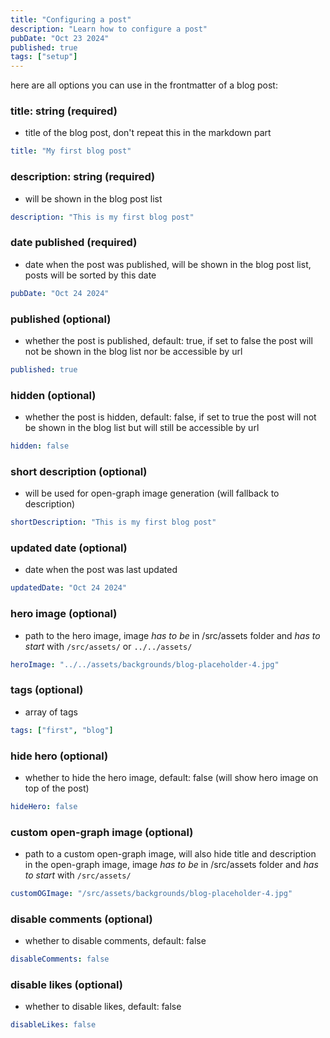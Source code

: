 ```yaml
---
title: "Configuring a post"
description: "Learn how to configure a post"
pubDate: "Oct 23 2024"
published: true
tags: ["setup"]
---
```


here are all options you can use in the frontmatter of a blog post:

### title: string (required)

- title of the blog post, don't repeat this in the markdown part

```yml
title: "My first blog post"
```

### description: string (required)

- will be shown in the blog post list

```yml
description: "This is my first blog post"
```

### date published (required)

- date when the post was published, will be shown in the blog post list, posts will be sorted by this date

```yml
pubDate: "Oct 24 2024"
```

### published (optional)

- whether the post is published, default: true, if set to false the post will not be shown in the blog list nor be accessible by url

```yml
published: true
```

### hidden (optional)

- whether the post is hidden, default: false, if set to true the post will not be shown in the blog list but will still be accessible by url

```yml
hidden: false
```

### short description (optional)

- will be used for open-graph image generation (will fallback to description)

```yml
shortDescription: "This is my first blog post"
```

### updated date (optional)

- date when the post was last updated

```yml
updatedDate: "Oct 24 2024"
```

### hero image (optional)

- path to the hero image, image _has to be_ in /src/assets folder and _has to start_ with `/src/assets/` or `../../assets/`

```yml
heroImage: "../../assets/backgrounds/blog-placeholder-4.jpg"
```

### tags (optional)

- array of tags

```yml
tags: ["first", "blog"]
```

### hide hero (optional)

- whether to hide the hero image, default: false (will show hero image on top of the post)

```yml
hideHero: false
```

### custom open-graph image (optional)

- path to a custom open-graph image, will also hide title and description in the open-graph image, 
image _has to be_ in /src/assets folder and _has to start_ with `/src/assets/`

```yml
customOGImage: "/src/assets/backgrounds/blog-placeholder-4.jpg"
```


### disable comments (optional)

- whether to disable comments, default: false

```yml
disableComments: false
```

### disable likes (optional)

- whether to disable likes, default: false

```yml
disableLikes: false
```
